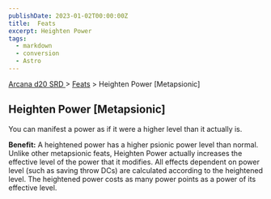 ```yaml
---
publishDate: 2023-01-02T00:00:00Z
title:  Feats
excerpt: Heighten Power
tags:
  - markdown
  - conversion
  - Astro
---
```


[ Arcana d20 SRD ](/#arcanaD20) > [ Feats](arcana-d20-srd-feats-index) > Heighten Power [Metapsionic]

##  Heighten Power [Metapsionic]

You can manifest a power as if it were a higher level than it actually is.

**Benefit:** A heightened power has a higher psionic power level than normal.
Unlike other metapsionic feats, Heighten Power actually increases the
effective level of the power that it modifies. All effects dependent on power
level (such as saving throw DCs) are calculated according to the heightened
level. The heightened power costs as many power points as a power of its
effective level.


